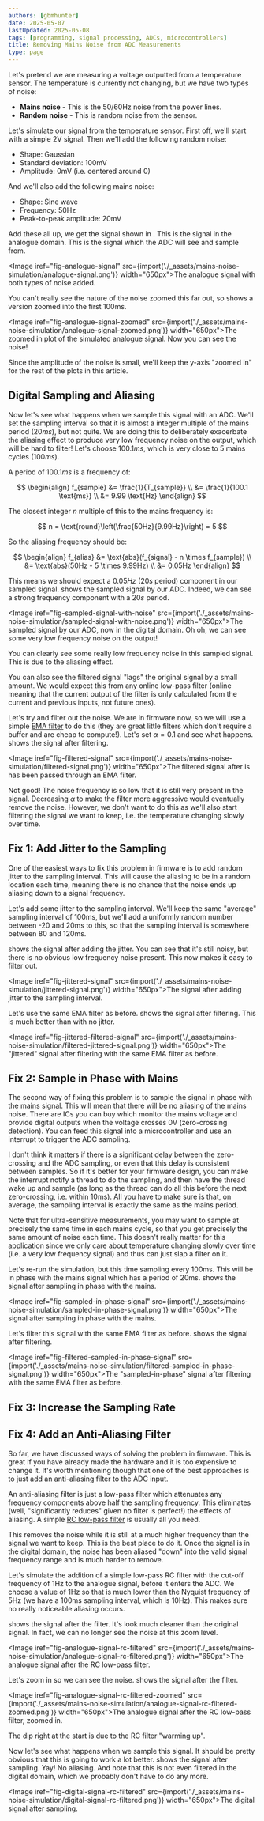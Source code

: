 ```yaml
---
authors: [gbmhunter]
date: 2025-05-07
lastUpdated: 2025-05-08
tags: [programming, signal processing, ADCs, microcontrollers]
title: Removing Mains Noise from ADC Measurements
type: page
---
```


Let's pretend we are measuring a voltage outputted from a temperature sensor. The temperature is currently not changing, but we have two types of noise:

* **Mains noise** - This is the 50/60Hz noise from the power lines.
* **Random noise** - This is random noise from the sensor.

Let's simulate our signal from the temperature sensor. First off, we'll start with a simple 2V signal. Then we'll add the following random noise:

* Shape: Gaussian
* Standard deviation: 100mV
* Amplitude: 0mV (i.e. centered around 0)

And we'll also add the following mains noise:

* Shape: Sine wave
* Frequency: 50Hz
* Peak-to-peak amplitude: 20mV

Add these all up, we get the signal shown in <IRef iref="fig-analogue-signal" />. This is the signal in the analogue domain. This is the signal which the ADC will see and sample from.

<Image iref="fig-analogue-signal" src={import('./_assets/mains-noise-simulation/analogue-signal.png')} width="650px">The analogue signal with both types of noise added.</Image>

You can't really see the nature of the noise zoomed this far out, so <IRef iref="fig-analogue-signal-zoomed" /> shows a version zoomed into the first 100ms.

<Image iref="fig-analogue-signal-zoomed" src={import('./_assets/mains-noise-simulation/analogue-signal-zoomed.png')} width="650px">The zoomed in plot of the simulated analogue signal. Now you can see the noise!</Image>

<Aside type="note">
Since the amplitude of the noise is small, we'll keep the y-axis "zoomed in" for the rest of the plots in this article.
</Aside>

## Digital Sampling and Aliasing

Now let's see what happens when we sample this signal with an ADC. We'll set the sampling interval so that it is almost a integer multiple of the mains period ($20ms$), but not quite. We are doing this to deliberately exacerbate the aliasing effect to produce very low frequency noise on the output, which will be hard to filter! Let's choose $100.1ms$, which is very close to 5 mains cycles ($100ms$).

A period of $100.1ms$ is a frequency of:

$$
\begin{align}
f_{sample} &= \frac{1}{T_{sample}} \\
           &= \frac{1}{100.1 \text{ms}} \\
           &= 9.99 \text{Hz}
\end{align}
$$

The closest integer $n$ multiple of this to the mains frequency is:

$$
n = \text{round}\left(\frac{50Hz}{9.99Hz}\right) = 5
$$

So the aliasing frequency should be:

$$
\begin{align}
f_{alias} &= \text{abs}(f_{signal} - n \times f_{sample}) \\
          &= \text{abs}(50Hz - 5 \times 9.99Hz) \\
          &= 0.05Hz
\end{align}
$$

This means we should expect a $0.05Hz$ ($20s$ period) component in our sampled signal. <IRef iref="fig-sampled-signal-with-noise" /> shows the sampled signal by our ADC. Indeed, we can see a strong frequency component with a $20s$ period.

<Image iref="fig-sampled-signal-with-noise" src={import('./_assets/mains-noise-simulation/sampled-signal-with-noise.png')} width="650px">The sampled signal by our ADC, now in the digital domain. Oh oh, we can see some very low frequency noise on the output!</Image>

You can clearly see some really low frequency noise in this sampled signal. This is due to the aliasing effect.

<Aside type="tip">
You can also see the filtered signal "lags" the original signal by a small amount. We would expect this from any online low-pass filter (online meaning that the current output of the filter is only calculated from the current and previous inputs, not future ones).
</Aside>

Let's try and filter out the noise. We are in firmware now, so we will use a simple [EMA filter](/programming/signal-processing/filters/ema-filter) to do this (they are great little filters which don't require a buffer and are cheap to compute!). Let's set $\alpha = 0.1$ and see what happens. <IRef iref="fig-filtered-signal" /> shows the signal after filtering.

<Image iref="fig-filtered-signal" src={import('./_assets/mains-noise-simulation/filtered-signal.png')} width="650px">The filtered signal after is has been passed through an EMA filter.</Image>

Not good! The noise frequency is so low that it is still very present in the signal. Decreasing $\alpha$ to make the filter more aggressive would eventually remove the noise. However, we don't want to do this as we'll also start filtering the signal we want to keep, i.e. the temperature changing slowly over time.

## Fix 1: Add Jitter to the Sampling

One of the easiest ways to fix this problem in firmware is to add random jitter to the sampling interval. This will cause the aliasing to be in a random location each time, meaning there is no chance that the noise ends up aliasing down to a signal frequency.

Let's add some jitter to the sampling interval. We'll keep the same "average" sampling interval of 100ms, but we'll add a uniformly random number between -20 and 20ms to this, so that the sampling interval is somewhere between 80 and 120ms.

<IRef iref="fig-jittered-signal" /> shows the signal after adding the jitter. You can see that it's still noisy, but there is no obvious low frequency noise present. This now makes it easy to filter out.

<Image iref="fig-jittered-signal" src={import('./_assets/mains-noise-simulation/jittered-signal.png')} width="650px">The signal after adding jitter to the sampling interval.</Image>

Let's use the same EMA filter as before. <IRef iref="fig-jittered-filtered-signal" /> shows the signal after filtering. This is much better than with no jitter.

<Image iref="fig-jittered-filtered-signal" src={import('./_assets/mains-noise-simulation/filtered-jittered-signal.png')} width="650px">The "jittered" signal after filtering with the same EMA filter as before.</Image>

## Fix 2: Sample in Phase with Mains

The second way of fixing this problem is to sample the signal in phase with the mains signal. This will mean that there will be no aliasing of the mains noise. There are ICs you can buy which monitor the mains voltage and provide digital outputs when the voltage crosses 0V (zero-crossing detection). You can feed this signal into a microcontroller and use an interrupt to trigger the ADC sampling.

<Aside type="tip">
I don't think it matters if there is a significant delay between the zero-crossing and the ADC sampling, or even that this delay is consistent between samples. So if it's better for your firmware design, you can make the interrupt notify a thread to do the sampling, and then have the thread wake up and sample (as long as the thread can do all this before the next zero-crossing, i.e. within 10ms). All you have to make sure is that, on average, the sampling interval is exactly the same as the mains period.

Note that for ultra-sensitive measurements, you may want to sample at precisely the same time in each mains cycle, so that you get precisely the same amount of noise each time. This doesn't really matter for this application since we only care about temperature changing slowly over time (i.e. a very low frequency signal) and thus can just slap a filter on it. 
</Aside>

Let's re-run the simulation, but this time sampling every 100ms. This will be in phase with the mains signal which has a period of 20ms. <IRef iref="fig-sampled-in-phase-signal" /> shows the signal after sampling in phase with the mains. 

<Image iref="fig-sampled-in-phase-signal" src={import('./_assets/mains-noise-simulation/sampled-in-phase-signal.png')} width="650px">The signal after sampling in phase with the mains.</Image>

Let's filter this signal with the same EMA filter as before. <IRef iref="fig-filtered-sampled-in-phase-signal" /> shows the signal after filtering.

<Image iref="fig-filtered-sampled-in-phase-signal" src={import('./_assets/mains-noise-simulation/filtered-sampled-in-phase-signal.png')} width="650px">The "sampled-in-phase" signal after filtering with the same EMA filter as before.</Image>

## Fix 3: Increase the Sampling Rate

## Fix 4: Add an Anti-Aliasing Filter

So far, we have discussed ways of solving the problem in firmware. This is great if you have already made the hardware and it is too expensive to change it. It's worth mentioning though that one of the best approaches is to just add an anti-aliasing filter to the ADC input.

An anti-aliasing filter is just a low-pass filter which attenuates any frequency components above half the sampling frequency. This eliminates (well, "significantly reduces" given no filter is perfect!) the effects of aliasing. A simple [RC low-pass filter](/electronics/circuit-design/analogue-filters/#first-order-low-pass-rc-filter) is usually all you need.

This removes the noise while it is still at a much higher frequency than the signal we want to keep. This is the best place to do it. Once the signal is in the digital domain, the noise has been aliased "down" into the valid signal frequency range and is much harder to remove.

Let's simulate the addition of a simple low-pass RC filter with the cut-off frequency of 1Hz to the analogue signal, before it enters the ADC. We choose a value of 1Hz so that is much lower than the Nyquist frequency of 5Hz (we have a 100ms sampling interval, which is 10Hz). This makes sure no really noticeable aliasing occurs.

<IRef iref="fig-analogue-signal-rc-filtered" /> shows the signal after the filter. It's look much cleaner than the original signal. In fact, we can no longer see the noise at this zoom level.

<Image iref="fig-analogue-signal-rc-filtered" src={import('./_assets/mains-noise-simulation/analogue-signal-rc-filtered.png')} width="650px">The analogue signal after the RC low-pass filter.</Image>

Let's zoom in so we can see the noise. <IRef iref="fig-analogue-signal-rc-filtered-zoomed" /> shows the signal after the filter.

<Image iref="fig-analogue-signal-rc-filtered-zoomed" src={import('./_assets/mains-noise-simulation/analogue-signal-rc-filtered-zoomed.png')} width="650px">The analogue signal after the RC low-pass filter, zoomed in.</Image>

<Aside type="tip">
The dip right at the start is due to the RC filter "warming up".
</Aside>

Now let's see what happens when we sample this signal. It should be pretty obvious that this is going to work a lot better. <IRef iref="fig-digital-signal-rc-filtered" /> shows the signal after sampling. Yay! No aliasing. And note that this is not even filtered in the digital domain, which we probably don't have to do any more.

<Image iref="fig-digital-signal-rc-filtered" src={import('./_assets/mains-noise-simulation/digital-signal-rc-filtered.png')} width="650px">The digital signal after sampling.</Image>

